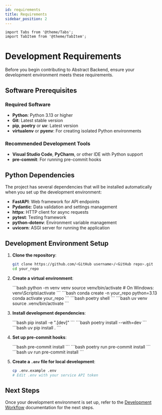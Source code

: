 ```yaml
---
id: requirements
title: Requirements
sidebar_position: 2
---
```


```mdx-code-block
import Tabs from '@theme/Tabs';
import TabItem from '@theme/TabItem';
```

# Development Requirements

Before you begin contributing to Abstract Backend, ensure your development environment meets these requirements.

## Software Prerequisites

### Required Software

- **Python**: Python 3.13 or higher
- **Git**: Latest stable version
- **pip**, **poetry** or **uv**: Latest version
- **virtualenv** or **pyenv**: For creating isolated Python environments

### Recommended Development Tools

- **Visual Studio Code**, **PyCharm**, or other IDE with Python support
- **pre-commit**: For running pre-commit hooks

## Python Dependencies

The project has several dependencies that will be installed automatically when you set up the development environment:

- **FastAPI**: Web framework for API endpoints
- **Pydantic**: Data validation and settings management
- **httpx**: HTTP client for async requests
- **pytest**: Testing framework
- **python-dotenv**: Environment variable management
- **uvicorn**: ASGI server for running the application

## Development Environment Setup

1. **Clone the repository**:
   ```bash
   git clone https://github.com/<GitHub username>/<GitHub repo>.git
   cd your_repo
   ```

2. **Create a virtual environment**:
   
   <Tabs>
     <TabItem value="virtualenv" label="virtualenv" default>
     ```bash
     python -m venv venv
     source venv/bin/activate  # On Windows: venv\Scripts\activate
     ```

     </TabItem>
     <TabItem value="conda" label="conda">
     ```bash
     conda create -n your_repo python=3.13
     conda activate your_repo
     ```

     </TabItem>
     <TabItem value="poetry" label="poetry">
     ```bash
     poetry shell
     ```

     </TabItem>
     <TabItem value="uv" label="uv">
     ```bash
     uv venv
     source .venv/bin/activate
     ```

     </TabItem>
   </Tabs>

3. **Install development dependencies**:
   
   <Tabs>
     <TabItem value="pip" label="pip" default>
      ```bash
      pip install -e ".[dev]"
      ```

     </TabItem>
     <TabItem value="poetry" label="poetry">
      ```bash
      poetry install --with=dev
      ```

     </TabItem>
     <TabItem value="uv" label="uv">
      ```bash
      uv pip install .
      ```

     </TabItem>
   </Tabs>

4. **Set up pre-commit hooks**:
   
   <Tabs>
     <TabItem value="pip" label="pip" default>
      ```bash
      pre-commit install
      ```

     </TabItem>
     <TabItem value="poetry" label="poetry">
      ```bash
      poetry run pre-commit install
      ```

     </TabItem>
     <TabItem value="uv" label="uv">
      ```bash
      uv run pre-commit install
      ```

     </TabItem>
   </Tabs>

5. **Create a `.env` file for local development**:
   ```bash
   cp .env.example .env
   # Edit .env with your service API token
   ```

## Next Steps

Once your development environment is set up, refer to the [Development Workflow](./workflow.mdx) documentation for the next steps.
